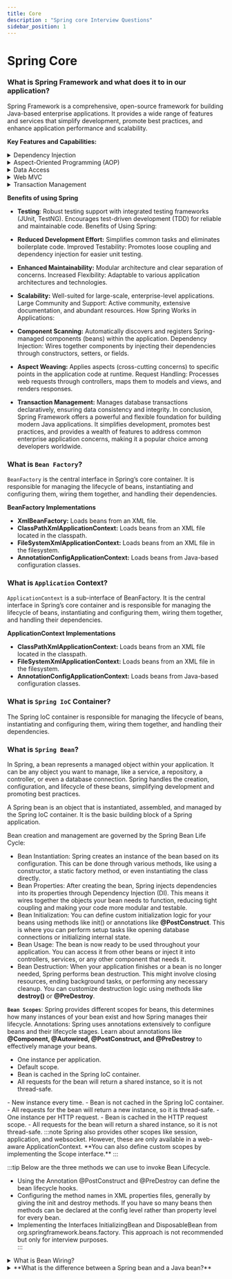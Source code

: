 ```yaml
---
title: Core
description : "Spring core Interview Questions"
sidebar_position: 1
---
```


# Spring Core

### What is Spring Framework and what does it to in our application?
Spring Framework is a comprehensive, open-source framework for building Java-based enterprise applications. It provides a wide range of features and services that simplify development, promote best practices, and enhance application performance and scalability.

**Key Features and Capabilities:**
<details>
<summary>Dependency Injection</summary>
- Core principle of Spring, managing dependencies between objects effortlessly.
- Reduces tight coupling and promotes loose coupling for flexibility and testability.
- Injects dependencies through constructors, setter methods, or annotations.
</details>

<details>
<summary>Aspect-Oriented Programming (AOP)</summary>
- Enables cross-cutting concerns (like logging, security, transactions) to be modularized and applied across application components.
- Reduces code duplication and improves maintainability.
</details>

<details>
<summary>Data Access</summary>
- Offers seamless integration with various data access technologies (JDBC, JPA, Hibernate, NoSQL databases).
- Provides abstractions for simplified data access and transaction management.
</details>

<details>
<summary>Web MVC</summary>
- Facilitates building web applications with a structured model-view-controller pattern.
- Handles requests, renders views, and manages application flows.
</details>

<details>
<summary>Transaction Management</summary>
- Manages transactions declaratively through annotations or XML configuration.
- Ensures data consistency and integrity across multiple operations.
</details>

**Benefits of using Spring**
- **Testing**: 
Robust testing support with integrated testing frameworks (JUnit, TestNG).
Encourages test-driven development (TDD) for reliable and maintainable code.
Benefits of Using Spring:

- **Reduced Development Effort:**
Simplifies common tasks and eliminates boilerplate code.
Improved Testability:
Promotes loose coupling and dependency injection for easier unit testing.

- **Enhanced Maintainability:**
Modular architecture and clear separation of concerns.
Increased Flexibility:
Adaptable to various application architectures and technologies.

- **Scalability:**
Well-suited for large-scale, enterprise-level applications.
Large Community and Support:
Active community, extensive documentation, and abundant resources.
How Spring Works in Applications:

- **Component Scanning:** Automatically discovers and registers Spring-managed components (beans) within the application.
Dependency Injection: Wires together components by injecting their dependencies through constructors, setters, or fields.
- **Aspect Weaving:** Applies aspects (cross-cutting concerns) to specific points in the application code at runtime.
Request Handling: Processes web requests through controllers, maps them to models and views, and renders responses.
- **Transaction Management:**
Manages database transactions declaratively, ensuring data consistency and integrity.
In conclusion, Spring Framework offers a powerful and flexible foundation for building modern Java applications. It simplifies development, promotes best practices, and provides a wealth of features to address common enterprise application concerns, making it a popular choice among developers worldwide.

### What is `Bean Factory`?
`BeanFactory` is the central interface in Spring’s core container. It is responsible for managing the lifecycle of beans, instantiating and configuring them, wiring them together, and handling their dependencies.

**BeanFactory Implementations**
- **XmlBeanFactory:** Loads beans from an XML file.
- **ClassPathXmlApplicationContext:** Loads beans from an XML file located in the classpath.
- **FileSystemXmlApplicationContext:** Loads beans from an XML file in the filesystem.
- **AnnotationConfigApplicationContext:** Loads beans from Java-based configuration classes.

### What is `Application` Context?
`ApplicationContext` is a sub-interface of BeanFactory. It is the central interface in Spring’s core container and is responsible for managing the lifecycle of beans, instantiating and configuring them, wiring them together, and handling their dependencies.

**ApplicationContext Implementations**
- **ClassPathXmlApplicationContext:** Loads beans from an XML file located in the classpath.
- **FileSystemXmlApplicationContext:** Loads beans from an XML file in the filesystem.
- **AnnotationConfigApplicationContext:** Loads beans from Java-based configuration classes.


### What is `Spring IoC` Container?
The Spring IoC container is responsible for managing the lifecycle of beans, instantiating and configuring them, wiring them together, and handling their dependencies.

### What is `Spring Bean`?
In Spring, a bean represents a managed object within your application. It can be any object you want to manage, like a service, a repository, a controller, or even a database connection. Spring handles the creation, configuration, and lifecycle of these beans, simplifying development and promoting best practices.

A Spring bean is an object that is instantiated, assembled, and managed by the Spring IoC container. It is the basic building block of a Spring application.

Bean creation and management are governed by the Spring Bean Life Cycle:

- Bean Instantiation: Spring creates an instance of the bean based on its configuration. This can be done through various methods, like using a constructor, a static factory method, or even instantiating the class directly.
- Bean Properties: After creating the bean, Spring injects dependencies into its properties through Dependency Injection (DI). This means it wires together the objects your bean needs to function, reducing tight coupling and making your code more modular and testable.
- Bean Initialization: You can define custom initialization logic for your beans using methods like init() or annotations like **@PostConstruct**. This is where you can perform setup tasks like opening database connections or initializing internal state.
- Bean Usage: The bean is now ready to be used throughout your application. You can access it from other beans or inject it into controllers, services, or any other component that needs it.
- Bean Destruction: When your application finishes or a bean is no longer needed, Spring performs bean destruction. This might involve closing resources, ending background tasks, or performing any necessary cleanup. You can customize destruction logic using methods like **destroy()** or **@PreDestroy**.


**`Bean Scopes`**: Spring provides different scopes for beans, this determines how many instances of your bean exist and how Spring manages their lifecycle.
Annotations: Spring uses annotations extensively to configure beans and their lifecycle stages. 
Learn about annotations like **@Component, @Autowired, @PostConstruct, and @PreDestroy** to effectively manage your beans.
<Tabs>
<TabItem value="Singelton">
- One instance per application.
- Default scope.
- Bean is cached in the Spring IoC container.
- All requests for the bean will return a shared instance, so it is not thread-safe.
</TabItem>
<TabItem value="Prototype">
- New instance every time.
- Bean is not cached in the Spring IoC container.
- All requests for the bean will return a new instance, so it is thread-safe.
</TabItem>
<TabItem value="Request">
- One instance per HTTP request.
- Bean is cached in the HTTP request scope.
- All requests for the bean will return a shared instance, so it is not thread-safe.
</TabItem>
</Tabs>
:::note
Spring also provides other scopes like session, application, and websocket. However, these are only available in a web-aware ApplicationContext.
**You can also define custom scopes by implementing the Scope interface.**
:::

:::tip
Below are the three methods we can use to invoke Bean Lifecycle.
- Using the Annotation @PostConstruct and @PreDestroy can define the bean lifecycle hooks. 
- Configuring the method names in XML properties files, generally by giving the init and destroy methods. If you have so many beans then methods can be declared at the  config level rather than property level for every bean.  
- Implementing the Interfaces InitializingBean and DisposableBean from org.springframework.beans.factory. This approach is not recommended but only for interview purposes.  
:::

<details>
<summary>What is Bean Wiring?</summary>
<div>
**Bean wiring** is the process of connecting beans together to form an application. It is achieved by declaring dependencies between beans in the configuration metadata (XML, Java annotations, or Java code).
</div>
</details>

<details>
<summary>**What is the difference between a Spring bean and a Java bean?**</summary>
<div>
- A Spring bean is an object that is instantiated, assembled, and managed by the Spring IoC container. It is the basic building block of a Spring application.
- A Java bean is a reusable software component that conforms to certain design conventions. It is a Java class that should follow the JavaBeans naming conventions (e.g., getters/setters, Serializable interface, etc.).
</div>
</details>



